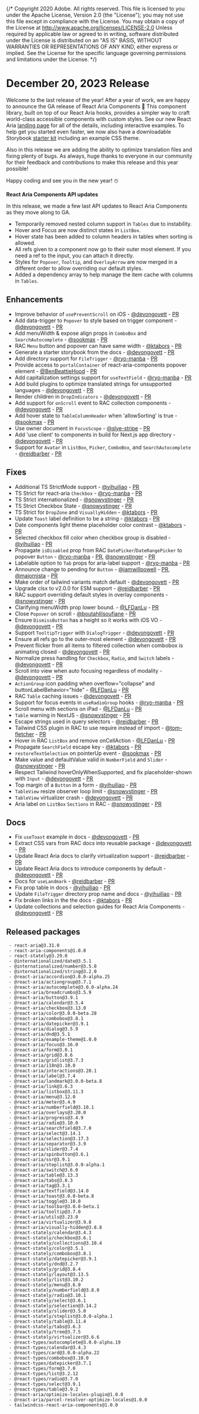 {/* Copyright 2020 Adobe. All rights reserved.
This file is licensed to you under the Apache License, Version 2.0 (the "License");
you may not use this file except in compliance with the License. You may obtain a copy
of the License at http://www.apache.org/licenses/LICENSE-2.0
Unless required by applicable law or agreed to in writing, software distributed under
the License is distributed on an "AS IS" BASIS, WITHOUT WARRANTIES OR REPRESENTATIONS
OF ANY KIND, either express or implied. See the License for the specific language
governing permissions and limitations under the License. */}




# December 20, 2023 Release

Welcome to the last release of the year! After a year of work, we are happy to announce the GA release of React Aria Components 🎉 This component library, built on top of our React Aria hooks, provides a simpler way to craft world-class accessible components with custom styles. See our new React Aria [landing page](https://react-spectrum.adobe.com/react-aria/index.html) for all of the details, including interactive examples. To help get you started even faster, we now also have a downloadable Storybook [starter kit](../react-aria/getting-started.html#starter-kit) including an example CSS theme.

Also in this release we are adding the ability to optimize translation files and fixing plenty of bugs.
As always, huge thanks to everyone in our community for their feedback and contributions to make this release and this year possible!

Happy coding and see you in the new year! ☃️


**React Aria Components API updates**

In this release, we made a few last API updates to React Aria Components as they move along to GA.

 - Temporarily removed nested column support in `Tables` due to instability.
 - Hover and Focus are now distinct states in `ListBox`.
 - Hover state has been added to column headers in tables when sorting is allowed.
 - All refs given to a component now go to their outer most element. If you need a ref to the input, you can attach it directly.
 - Styles for `Popover`, `Tooltip`, and `OverlayArrow` are now merged in a different order to allow overriding our default styles.
 - Added a dependency array to help manage the item cache with columns in `Tables`.


## Enhancements
* Improve behavior of `usePreventScroll` on iOS - [@devongovett](https://github.com/devongovett) - [PR](https://github.com/adobe/react-spectrum/pull/5346)
* Add data-trigger to `Popover` to style based on trigger component - [@devongovett](https://github.com/devongovett) - [PR](https://github.com/adobe/react-spectrum/pull/5429)
* Add menuWidth & expose align props in `ComboBox` and `SearchAutocomplete` - [@sookmax](https://github.com/sookmax) - [PR](https://github.com/adobe/react-spectrum/pull/5446)
* RAC `Menu` button and popover can have same width - [@ktabors](https://github.com/ktabors) - [PR](https://github.com/adobe/react-spectrum/pull/5465)
* Generate a starter storybook from the docs - [@devongovett](https://github.com/devongovett) - [PR](https://github.com/adobe/react-spectrum/pull/5440)
* Add directory support for `FileTrigger` - [@ryo-manba](https://github.com/ryo-manba) - [PR](https://github.com/adobe/react-spectrum/pull/5444)
* Provide access to `portalContainer` of react-aria-components popover element - [@BenBeattieHood](https://github.com/BenBeattieHood) - [PR](https://github.com/adobe/react-spectrum/pull/5381)
* Add capitalization settings support for `useTextField` - [@ryo-manba](https://github.com/ryo-manba) - [PR](https://github.com/adobe/react-spectrum/pull/5472)
* Add build plugins to optimize translated strings for unsupported languages - [@devongovett](https://github.com/devongovett) - [PR](https://github.com/adobe/react-spectrum/pull/4838)
* Render children in `DropIndicators` - [@devongovett](https://github.com/devongovett) - [PR](https://github.com/adobe/react-spectrum/pull/5527)
* Add support for `onScroll` event to RAC collection components - [@devongovett](https://github.com/devongovett) - [PR](https://github.com/adobe/react-spectrum/pull/5534)
* Add hover state to `TableColumnHeader` when 'allowSorting' is true - [@sookmax](https://github.com/sookmax) - [PR](https://github.com/adobe/react-spectrum/pull/5471)
* Use owner document in `FocusScope` - [@slye-stripe](https://github.com/slye-stripe) - [PR](https://github.com/adobe/react-spectrum/pull/5449)
* Add 'use client' to components in build for Next.js app directory - [@devongovett](https://github.com/devongovett) - [PR](https://github.com/adobe/react-spectrum/pull/5498)
* Support for `Avatar` in `ListBox`, `Picker`, `ComboBox`, and `SearchAutocomplete` - [@reidbarber](https://github.com/reidbarber) - [PR](https://github.com/adobe/react-spectrum/pull/5431)

## Fixes
* Additional TS StrictMode support - [@yihuiliao](https://github.com/yihuiliao) - [PR](https://github.com/adobe/react-spectrum/pull/5305)
* TS Strict for react-aria `Checkbox` - [@ryo-manba](https://github.com/ryo-manba) - [PR](https://github.com/adobe/react-spectrum/pull/5467)
* TS Strict internationalized - [@snowystinger](https://github.com/snowystinger) - [PR](https://github.com/adobe/react-spectrum/pull/5544)
* TS Strict Checkbox State - [@snowystinger](https://github.com/snowystinger) - [PR](https://github.com/adobe/react-spectrum/pull/5555)
* TS Strict for `DropZone` and `VisuallyHidden` - [@ktabors](https://github.com/ktabors) - [PR](https://github.com/adobe/react-spectrum/pull/5566)
* Update `Toast` label definition to be a string - [@ktabors](https://github.com/ktabors) - [PR](https://github.com/adobe/react-spectrum/pull/5389)
* Date components light theme placeholder color contrast - [@ktabors](https://github.com/ktabors) - [PR](https://github.com/adobe/react-spectrum/pull/5396)
* Selected checkbox fill color when checkbox group is disabled - [@yihuiliao](https://github.com/yihuiliao) - [PR](https://github.com/adobe/react-spectrum/pull/5407)
* Propagate `isDisabled` prop from RAC `DatePicker`/`DateRangePicker` to popover `Button` - [@ryo-manba](https://github.com/ryo-manba) - [PR](https://github.com/adobe/react-spectrum/pull/5411), [@snowystinger](https://github.com/snowystinger) - [PR](https://github.com/adobe/react-spectrum/pull/5413)
* Labelable option to `Tab` props for aria-label support - [@ryo-manba](https://github.com/ryo-manba) - [PR](https://github.com/adobe/react-spectrum/pull/5408)
* Announce change to pending for `Button` - [@iamwillpowell](https://github.com/iamwillpowell) - [PR](https://github.com/adobe/react-spectrum/pull/5245), [@majornista](https://github.com/majornista) - [PR](https://github.com/adobe/react-spectrum/pull/5520)
* Make order of tailwind variants match default - [@devongovett](https://github.com/devongovett) - [PR](https://github.com/adobe/react-spectrum/pull/5478)
* Upgrade clsx to v2.0.0 for ESM support - [@reidbarber](https://github.com/reidbarber) - [PR](https://github.com/adobe/react-spectrum/pull/5487)
* RAC support overriding default styles in overlay components - [@snowystinger](https://github.com/snowystinger) - [PR](https://github.com/adobe/react-spectrum/pull/5506)
* Clarifying menuWidth prop lower bound. - [@LFDanLu](https://github.com/LFDanLu) - [PR](https://github.com/adobe/react-spectrum/pull/5510)
* Close `Popover` on scroll - [@boutahlilsoufiane](https://github.com/boutahlilsoufiane) - [PR](https://github.com/adobe/react-spectrum/pull/5453)
* Ensure `DismissButton` has a height so it works with iOS VO - [@devongovett](https://github.com/devongovett) - [PR](https://github.com/adobe/react-spectrum/pull/5539)
* Support `TooltipTrigger` with `DialogTrigger` - [@devongovett](https://github.com/devongovett) - [PR](https://github.com/adobe/react-spectrum/pull/5526)
* Ensure all refs go to the outer-most element - [@devongovett](https://github.com/devongovett) - [PR](https://github.com/adobe/react-spectrum/pull/5528)
* Prevent flicker from all items to filtered collection when combobox is animating closed - [@devongovett](https://github.com/devongovett) - [PR](https://github.com/adobe/react-spectrum/pull/5538)
* Normalize press handling for `Checkbox`, `Radio`, and `Switch` labels - [@devongovett](https://github.com/devongovett) - [PR](https://github.com/adobe/react-spectrum/pull/5525)
* Scroll into view when auto focusing regardless of modality - [@devongovett](https://github.com/devongovett) - [PR](https://github.com/adobe/react-spectrum/pull/5542)
* `ActionGroup` icon padding when overflow="collapse" and buttonLabelBehavior="hide" - [@LFDanLu](https://github.com/LFDanLu) - [PR](https://github.com/adobe/react-spectrum/pull/5529)
* RAC `Table` caching issues - [@devongovett](https://github.com/devongovett) - [PR](https://github.com/adobe/react-spectrum/pull/5530)
* Support for focus events in `useRadioGroup` hooks - [@ryo-manba](https://github.com/ryo-manba) - [PR](https://github.com/adobe/react-spectrum/pull/5441)
* Scroll menu with sections on iPad - [@LFDanLu](https://github.com/LFDanLu) - [PR](https://github.com/adobe/react-spectrum/pull/5513)
* `Table` warning in NextJS - [@snowystinger](https://github.com/snowystinger) - [PR](https://github.com/adobe/react-spectrum/pull/5501)
* Escape strings used in query selectors - [@reidbarber](https://github.com/reidbarber) - [PR](https://github.com/adobe/react-spectrum/pull/5565)
* Tailwind CSS plugin in RAC to use require instead of import - [@tom-fletcher](https://github.com/tom-fletcher) - [PR](https://github.com/adobe/react-spectrum/pull/5541)
* Hover in RAC `ListBox` and remove onCellAction - [@LFDanLu](https://github.com/LFDanLu) - [PR](https://github.com/adobe/react-spectrum/pull/5580)
* Propagate `SearchField` escape key - [@ktabors](https://github.com/ktabors) - [PR](https://github.com/adobe/react-spectrum/pull/5571)
* `restoreTextSelection` on pointerUp event - [@sookmax](https://github.com/sookmax) - [PR](https://github.com/adobe/react-spectrum/pull/5561)
* Make value and defaultValue valid in `NumberField` and `Slider` - [@snowystinger](https://github.com/snowystinger) - [PR](https://github.com/adobe/react-spectrum/pull/5543)
* Respect Tailwind hoverOnlyWhenSupported, and fix placeholder-shown with `Input` - [@devongovett](https://github.com/devongovett) - [PR](https://github.com/adobe/react-spectrum/pull/5587)
* Top margin of a `Button` in a form - [@yihuiliao](https://github.com/yihuiliao) - [PR](https://github.com/adobe/react-spectrum/pull/5461)
* `TableView` resize observer loop limit - [@snowystinger](https://github.com/snowystinger) - [PR](https://github.com/adobe/react-spectrum/pull/5432)
* `TableView` virtualizer crash - [@devongovett](https://github.com/devongovett) - [PR](https://github.com/adobe/react-spectrum/pull/5380)
* Aria label on `ListBox` `Sections` in RAC - [@snowystinger](https://github.com/snowystinger) - [PR](https://github.com/adobe/react-spectrum/pull/5603)


## Docs
* Fix `useToast` example in docs - [@devongovett](https://github.com/devongovett) - [PR](https://github.com/adobe/react-spectrum/pull/5398)
* Extract CSS vars from RAC docs into reusable package - [@devongovett](https://github.com/devongovett) - [PR](https://github.com/adobe/react-spectrum/pull/5419)
* Update React Aria docs to clarify virtualization support - [@reidbarber](https://github.com/reidbarber) - [PR](https://github.com/adobe/react-spectrum/pull/5435)
* Update React Aria docs to introduce components by default - [@devongovett](https://github.com/devongovett) - [PR](https://github.com/adobe/react-spectrum/pull/5436)
* Docs for `useLandmark` - [@reidbarber](https://github.com/reidbarber) - [PR](https://github.com/adobe/react-spectrum/pull/5418)
* Fix prop table in docs - [@yihuiliao](https://github.com/yihuiliao) - [PR](https://github.com/adobe/react-spectrum/pull/5532)
* Update `FileTrigger` directory prop name and docs - [@yihuiliao](https://github.com/yihuiliao) - [PR](https://github.com/adobe/react-spectrum/pull/5512)
* Fix broken links in the the docs - [@ktabors](https://github.com/ktabors) - [PR](https://github.com/adobe/react-spectrum/pull/5572)
* Update collections and selection guides for React Aria Components - [@devongovett](https://github.com/devongovett) - [PR](https://github.com/adobe/react-spectrum/pull/5455)

## Released packages

```
 - react-aria@3.31.0
 - react-aria-components@1.0.0
 - react-stately@3.29.0
 - @internationalized/date@3.5.1
 - @internationalized/number@3.5.0
 - @internationalized/string@3.2.0
 - @react-aria/accordion@3.0.0-alpha.25
 - @react-aria/actiongroup@3.7.1
 - @react-aria/autocomplete@3.0.0-alpha.24
 - @react-aria/breadcrumbs@3.5.9
 - @react-aria/button@3.9.1
 - @react-aria/calendar@3.5.4
 - @react-aria/checkbox@3.13.0
 - @react-aria/color@3.0.0-beta.28
 - @react-aria/combobox@3.8.1
 - @react-aria/datepicker@3.9.1
 - @react-aria/dialog@3.5.9
 - @react-aria/dnd@3.5.1
 - @react-aria/example-theme@1.0.0
 - @react-aria/focus@3.16.0
 - @react-aria/form@3.0.1
 - @react-aria/grid@3.8.6
 - @react-aria/gridlist@3.7.3
 - @react-aria/i18n@3.10.0
 - @react-aria/interactions@3.20.1
 - @react-aria/label@3.7.4
 - @react-aria/landmark@3.0.0-beta.8
 - @react-aria/link@3.6.3
 - @react-aria/listbox@3.11.3
 - @react-aria/menu@3.12.0
 - @react-aria/meter@3.4.9
 - @react-aria/numberfield@3.10.1
 - @react-aria/overlays@3.20.0
 - @react-aria/progress@3.4.9
 - @react-aria/radio@3.10.0
 - @react-aria/searchfield@3.7.0
 - @react-aria/select@3.14.1
 - @react-aria/selection@3.17.3
 - @react-aria/separator@3.3.9
 - @react-aria/slider@3.7.4
 - @react-aria/spinbutton@3.6.1
 - @react-aria/ssr@3.9.1
 - @react-aria/steplist@3.0.0-alpha.1
 - @react-aria/switch@3.6.0
 - @react-aria/table@3.13.3
 - @react-aria/tabs@3.8.3
 - @react-aria/tag@3.3.1
 - @react-aria/textfield@3.14.0
 - @react-aria/toast@3.0.0-beta.8
 - @react-aria/toggle@3.10.0
 - @react-aria/toolbar@3.0.0-beta.1
 - @react-aria/tooltip@3.7.0
 - @react-aria/utils@3.23.0
 - @react-aria/virtualizer@3.9.8
 - @react-aria/visually-hidden@3.8.8
 - @react-stately/calendar@3.4.3
 - @react-stately/checkbox@3.6.1
 - @react-stately/collections@3.10.4
 - @react-stately/color@3.5.1
 - @react-stately/combobox@3.8.1
 - @react-stately/datepicker@3.9.1
 - @react-stately/dnd@3.2.7
 - @react-stately/grid@3.8.4
 - @react-stately/layout@3.13.5
 - @react-stately/list@3.10.2
 - @react-stately/menu@3.6.0
 - @react-stately/numberfield@3.8.0
 - @react-stately/radio@3.10.1
 - @react-stately/select@3.6.1
 - @react-stately/selection@3.14.2
 - @react-stately/slider@3.5.0
 - @react-stately/steplist@3.0.0-alpha.1
 - @react-stately/table@3.11.4
 - @react-stately/tabs@3.6.3
 - @react-stately/tree@3.7.5
 - @react-stately/virtualizer@3.6.6
 - @react-types/autocomplete@3.0.0-alpha.19
 - @react-types/calendar@3.4.3
 - @react-types/card@3.0.0-alpha.22
 - @react-types/combobox@3.10.0
 - @react-types/datepicker@3.7.1
 - @react-types/form@3.7.0
 - @react-types/list@3.2.12
 - @react-types/radio@3.7.0
 - @react-types/select@3.9.1
 - @react-types/table@3.9.2
 - @react-aria/optimize-locales-plugin@1.0.0
 - @react-aria/parcel-resolver-optimize-locales@1.0.0
 - tailwindcss-react-aria-components@1.0.0
```


